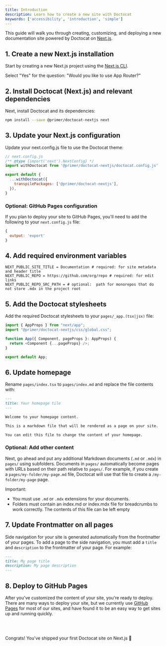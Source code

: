 ```yaml
---
title: Introduction
description: Learn how to create a new site with Doctocat
keywords: ['accessibility', 'introduction', 'simple']
---
```


This guide will walk you through creating, customizing, and deploying a new documentation site powered by Doctocat on [Next.js](https://nextjs.org/).

## 1. Create a new Next.js installation

Start by creating a new Next.js project using the [Next.js CLI](https://nextjs.org/docs/getting-started/installation).

Select "Yes" for the question: "Would you like to use App Router?"

## 2. Install Doctocat (Next.js) and relevant dependencies

Next, install Doctocat and its dependencies:

```bash
npm install --save @primer/doctocat-nextjs next
```

## 3. Update your Next.js configuration

Update your next.config.js file to use the Doctocat theme:

```js
// next.config.js
/** @type {import('next').NextConfig} */
import withDoctocat from '@primer/doctocat-nextjs/doctocat.config.js'

export default {
  ...withDoctocat({
    transpilePackages: ['@primer/doctocat-nextjs'],
  }),
}
```

### Optional: GitHub Pages configuration

If you plan to deploy your site to GitHub Pages, you'll need to add the following to your `next.config.js` file:

```js
{
  output: 'export'
}
```

## 4. Add required environment variables

```shell
NEXT_PUBLIC_SITE_TITLE = Documentation # required: for site metadata and header title
NEXT_PUBLIC_REPO = https://github.com/org/repo # required: for edit links
NEXT_PUBLIC_REPO_SRC_PATH = # optional:  path for monorepos that do not store .mdx in the project root
```

## 5. Add the Doctocat stylesheets

Add the required Doctocat stylesheets to your `pages/_app.(tsx|jsx)` file:

```js
import { AppProps } from "next/app";
import "@primer/doctocat-nextjs/css/global.css";

function App({ Component, pageProps }: AppProps) {
  return <Component {...pageProps} />;
}

export default App;
```

## 6. Update homepage

Rename `pages/index.tsx` to `pages/index.md` and replace the file contents with:

```markdown
---
title: Your homepage tile
---

Welcome to your homepage content.

This is a markdown file that will be rendered as a page on your site.

You can edit this file to change the content of your homepage.
```

### Optional: Add other content

Next, go ahead and put any additional Markdown documents (`.md` or `.mdx`) in `pages/` using subfolders. Documents in `pages/` automatically become pages with URLs based on their path relative to `pages/`. For example, if you create a `pages/my-folder/my-page.md` file, Doctocat will use that file to create a `/my-folder/my-page` page.

Important:

- You must use `.md` or `.mdx` extensions for your documents.
- Folders must contain an index.md or index.mdx file for breadcrumbs to work correctly. The contents of this file can be left empty

## 7. Update Frontmatter on all pages

Side navigation for your site is generated automatically from the frontmatter of your pages. To add a page to the side navigation, you must add a `title` and `description` to the frontmatter of your page. For example:

```md
---
title: My page title
description: My page description
---
```

## 8. Deploy to GitHub Pages

After you've customized the content of your site, you're ready to deploy. There are many ways to deploy your site, but we currently use [GitHub Pages](https://pages.github.com/) for most of our sites, and have found it to be an easy way to get sites up and running quickly.

<br />
<br />

Congrats! You've shipped your first Doctocat site on Next.js 🎉
